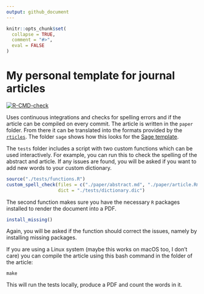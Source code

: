 ```yaml
---
output: github_document
---
```


<!-- README.md is generated from README.Rmd. Please edit that file -->

```r
knitr::opts_chunk$set(
  collapse = TRUE,
  comment = "#>",
  eval = FALSE
)
```

# My personal template for journal articles

<!-- badges: start -->
[![R-CMD-check](https://github.com/JBGruber/paper_protest_troublemakers/workflows/R-CMD-check/badge.svg)](https://github.com/JBGruber/paper_protest_troublemakers/actions)
<!-- badges: end -->

Uses continuous integrations and checks for spelling errors and if the article can be compiled on every commit.
The article is written in the `paper` folder.
From there it can be translated into the formats provided by the [`rticles`](https://github.com/rstudio/rticles).
The folder `sage` shows how this looks for the [Sage template](https://uk.sagepub.com/en-gb/eur/manuscript-submission-guidelines).

The `tests` folder includes a script with two custom functions which can be used interactively.
For example, you can run this to check the spelling of the abstract and article.
If any issues are found, you will be asked if you want to add new words to your custom dictionary.

```r
source("./tests/functions.R")
custom_spell_check(files = c("./paper/abstract.md", "./paper/article.Rmd"), 
                   dict = "./tests/dictionary.dic")
```

The second function makes sure you have the necessary `R` packages installed to render the document into a PDF.

```r
install_missing()
```

Again, you will be asked if the function should correct the issues, namely by installing missing packages.

If you are using a Linux system (maybe this works on macOS too, I don't care) you can compile the article using this bash command in the folder of the article:

```
make
```

This will run the tests locally, produce a PDF and count the words in it.
